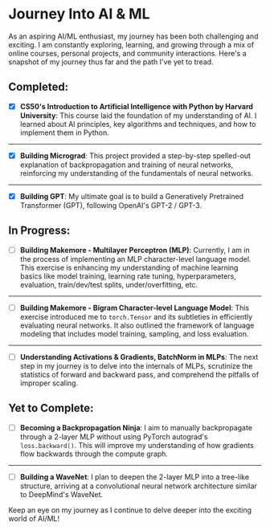 # Journey Into AI & ML

As an aspiring AI/ML enthusiast, my journey has been both challenging and exciting. I am constantly exploring, learning, and growing through a mix of online courses, personal projects, and community interactions. Here's a snapshot of my journey thus far and the path I've yet to tread.

## Completed:

- [x] **CS50's Introduction to Artificial Intelligence with Python by Harvard University**: This course laid the foundation of my understanding of AI. I learned about AI principles, key algorithms and techniques, and how to implement them in Python.
---
- [x] **Building Micrograd**: This project provided a step-by-step spelled-out explanation of backpropagation and training of neural networks, reinforcing my understanding of the fundamentals of neural networks.
---
- [x] **Building GPT**: My ultimate goal is to build a Generatively Pretrained Transformer (GPT), following OpenAI's GPT-2 / GPT-3.
## In Progress:

- [ ] **Building Makemore - Multilayer Perceptron (MLP)**: Currently, I am in the process of implementing an MLP character-level language model. This exercise is enhancing my understanding of machine learning basics like model training, learning rate tuning, hyperparameters, evaluation, train/dev/test splits, under/overfitting, etc.  
---
- [ ] **Building Makemore - Bigram Character-level Language Model**: This exercise introduced me to `torch.Tensor` and its subtleties in efficiently evaluating neural networks. It also outlined the framework of language modeling that includes model training, sampling, and loss evaluation.
---
- [ ] **Understanding Activations & Gradients, BatchNorm in MLPs**: The next step in my journey is to delve into the internals of MLPs, scrutinize the statistics of forward and backward pass, and comprehend the pitfalls of improper scaling. 
## Yet to Complete:

- [ ] **Becoming a Backpropagation Ninja**: I aim to manually backpropagate through a 2-layer MLP without using PyTorch autograd's `loss.backward()`. This will improve my understanding of how gradients flow backwards through the compute graph.
---
- [ ] **Building a WaveNet**: I plan to deepen the 2-layer MLP into a tree-like structure, arriving at a convolutional neural network architecture similar to DeepMind's WaveNet.


Keep an eye on my journey as I continue to delve deeper into the exciting world of AI/ML!
